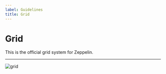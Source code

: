 ```yaml
---
label: Guidelines
title: Grid
---
```


# Grid

This is the official grid system for Zeppelin.

---

![grid](https://cdn-zel.zepdev.net/zel/grid.png)
